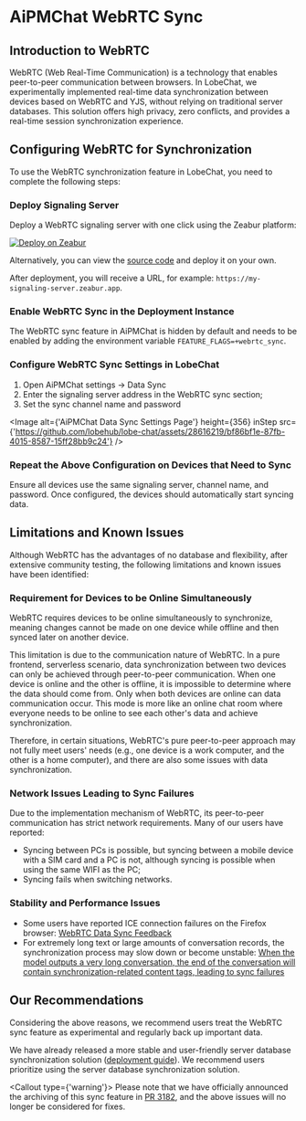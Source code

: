 # AiPMChat WebRTC Sync

## Introduction to WebRTC

WebRTC (Web Real-Time Communication) is a technology that enables peer-to-peer communication between browsers. In LobeChat, we experimentally implemented real-time data synchronization between devices based on WebRTC and YJS, without relying on traditional server databases. This solution offers high privacy, zero conflicts, and provides a real-time session synchronization experience.

## Configuring WebRTC for Synchronization

To use the WebRTC synchronization feature in LobeChat, you need to complete the following steps:

<Steps>

### Deploy Signaling Server

Deploy a WebRTC signaling server with one click using the Zeabur platform:

[![Deploy on Zeabur](https://zeabur.com/button.svg)](https://zeabur.com/templates/MY0JZG?referralCode=5loi)

Alternatively, you can view the [source code](https://github.com/lobehub/y-webrtc-signaling) and deploy it on your own.

After deployment, you will receive a URL, for example: `https://my-signaling-server.zeabur.app`.

### Enable WebRTC Sync in the Deployment Instance

The WebRTC sync feature in AiPMChat is hidden by default and needs to be enabled by adding the environment variable `FEATURE_FLAGS=+webrtc_sync`.

### Configure WebRTC Sync Settings in LobeChat

1. Open AiPMChat settings -> Data Sync
2. Enter the signaling server address in the WebRTC sync section;
3. Set the sync channel name and password

<Image
  alt={'AiPMChat Data Sync Settings Page'}
  height={356}
  inStep
  src={'https://github.com/lobehub/lobe-chat/assets/28616219/bf86bf1e-87fb-4015-8587-15ff28bb9c24'}
/>

### Repeat the Above Configuration on Devices that Need to Sync

Ensure all devices use the same signaling server, channel name, and password. Once configured, the devices should automatically start syncing data.

</Steps>

## Limitations and Known Issues

Although WebRTC has the advantages of no database and flexibility, after extensive community testing, the following limitations and known issues have been identified:

### Requirement for Devices to be Online Simultaneously

WebRTC requires devices to be online simultaneously to synchronize, meaning changes cannot be made on one device while offline and then synced later on another device.

This limitation is due to the communication nature of WebRTC. In a pure frontend, serverless scenario, data synchronization between two devices can only be achieved through peer-to-peer communication. When one device is online and the other is offline, it is impossible to determine where the data should come from. Only when both devices are online can data communication occur. This mode is more like an online chat room where everyone needs to be online to see each other's data and achieve synchronization.

Therefore, in certain situations, WebRTC's pure peer-to-peer approach may not fully meet users' needs (e.g., one device is a work computer, and the other is a home computer), and there are also some issues with data synchronization.

### Network Issues Leading to Sync Failures

Due to the implementation mechanism of WebRTC, its peer-to-peer communication has strict network requirements. Many of our users have reported:

- Syncing between PCs is possible, but syncing between a mobile device with a SIM card and a PC is not, although syncing is possible when using the same WIFI as the PC;
- Syncing fails when switching networks.

### Stability and Performance Issues

- Some users have reported ICE connection failures on the Firefox browser: [WebRTC Data Sync Feedback](https://github.com/lobehub/lobe-chat/issues/1683#issuecomment-2094745907)
- For extremely long text or large amounts of conversation records, the synchronization process may slow down or become unstable: [When the model outputs a very long conversation, the end of the conversation will contain synchronization-related content tags, leading to sync failures](https://github.com/lobehub/lobe-chat/issues/1962)

## Our Recommendations

Considering the above reasons, we recommend users treat the WebRTC sync feature as experimental and regularly back up important data.

We have already released a more stable and user-friendly server database synchronization solution ([deployment guide](/docs/self-hosting/advanced/server-database)). We recommend users prioritize using the server database synchronization solution.

<Callout type={'warning'}>
  Please note that we have officially announced the archiving of this sync feature in [PR
  3182](https://github.com/lobehub/lobe-chat/pull/3182), and the above issues will no longer be
  considered for fixes.
</Callout>
